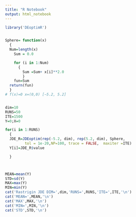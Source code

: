 ---
title: "R Notebook"
output: html_notebook
---
```{r}
library('DEoptimR')


Sphere= function(x)
  {
  Num=length(x)
	Sum = 0.0

	for (i in 1:Num)
	  {
		Sum =Sum+ x[i]**2.0
		}
	fun=Sum
  return(fun)
  }
# f(x)=0 x=(0,0) [−5.2, 5.2]


dim=10
RUNS=50
ITE=1500
Y=0;X=0

for(i in 1:RUNS)
  {
  JDE_R=JDEoptim(rep(-5.2, dim), rep(5.2, dim), Sphere,
         tol = 1e-20,NP=100, trace = FALSE,  maxiter =ITE)
  Y[i]=JDE_R$value

  }



MEAN=mean(Y)
STD=sd(Y)
MAX=max(Y)
MIN=min(Y)
cat('Rastrigin JDE DIM=',dim,'RUNS=',RUNS,'ITE=',ITE,'\n')
cat('MEAN=',MEAN,'\n')
cat('MAX',MAX,'\n')
cat('MIN=',MIN,'\n')
cat('STD',STD,'\n')


```






